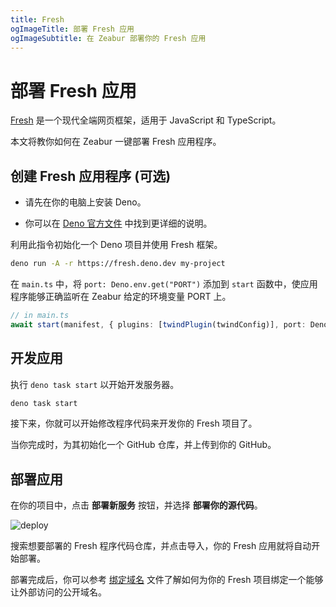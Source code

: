 ```yaml
---
title: Fresh
ogImageTitle: 部署 Fresh 应用
ogImageSubtitle: 在 Zeabur 部署你的 Fresh 应用
---
```


# 部署 Fresh 应用

[Fresh](https://fresh.deno.dev/) 是一个现代全端网页框架，适用于 JavaScript 和 TypeScript。

本文将教你如何在 Zeabur 一键部署 Fresh 应用程序。

## 创建 Fresh 应用程序 (可选)

- 请先在你的电脑上安装 Deno。

- 你可以在 [Deno 官方文件](https://deno.land/manual/getting_started/installation) 中找到更详细的说明。

利用此指令初始化一个 Deno 项目并使用 Fresh 框架。

```bash
deno run -A -r https://fresh.deno.dev my-project
```

在 `main.ts` 中，将 `port: Deno.env.get("PORT")` 添加到 `start` 函数中，使应用程序能够正确监听在 Zeabur 给定的环境变量 PORT 上。

```typescript
// in main.ts
await start(manifest, { plugins: [twindPlugin(twindConfig)], port: Deno.env.get("PORT")}, );
```

## 开发应用

执行 `deno task start` 以开始开发服务器。

```bash
deno task start
```

接下来，你就可以开始修改程序代码来开发你的 Fresh 项目了。

当你完成时，为其初始化一个 GitHub 仓库，并上传到你的 GitHub。


## 部署应用

在你的项目中，点击 **部署新服务** 按钮，并选择 **部署你的源代码**。

![deploy](/deploy/common/select-service.en-US.png)

搜索想要部署的 Fresh 程序代码仓库，并点击导入，你的 Fresh 应用就将自动开始部署。

部署完成后，你可以参考 [绑定域名](../../deploy/domain-binding) 文件了解如何为你的 Fresh 项目绑定一个能够让外部访问的公开域名。
